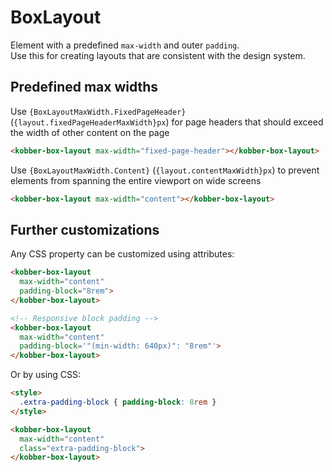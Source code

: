 
# BoxLayout

Element with a predefined `max-width` and outer `padding`.<br />
Use this for creating layouts that are consistent with the design system.

## Predefined max widths

Use <code>{BoxLayoutMaxWidth.FixedPageHeader}</code> (<code>{layout.fixedPageHeaderMaxWidth}px</code>)
for page headers that should exceed the width of other content on the page

```html
<kobber-box-layout max-width="fixed-page-header"></kobber-box-layout>
```

Use <code>{BoxLayoutMaxWidth.Content}</code> (<code>{layout.contentMaxWidth}px</code>) to prevent elements from spanning the entire viewport on wide screens

```html
<kobber-box-layout max-width="content"></kobber-box-layout>
```

## Further customizations

Any CSS property can be customized using attributes:

```html
<kobber-box-layout
  max-width="content"
  padding-block="8rem">
</kobber-box-layout>

<!-- Responsive block padding -->
<kobber-box-layout
  max-width="content"
  padding-block='"(min-width: 640px)": "8rem"'>
</kobber-box-layout>
```

Or by using CSS:

```html
<style>
  .extra-padding-block { padding-block: 8rem }
</style>

<kobber-box-layout
  max-width="content"
  class="extra-padding-block">
</kobber-box-layout>
```

